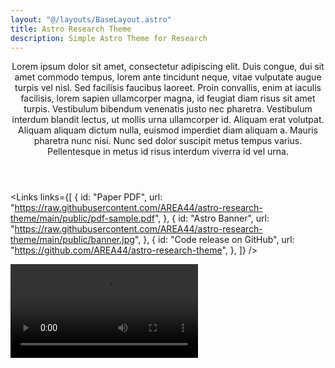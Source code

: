 ```yaml
---
layout: "@/layouts/BaseLayout.astro"
title: Astro Research Theme
description: Simple Astro Theme for Research
---
```


<Header
  title={frontmatter.title}
  authors={[
    {
      id: "1",
      name: "Adam Allen",
    },
    {
      id: "1",
      name: "Peter fadler",
    },
  ]}
  affiliations={[
    {
      id: "1",
      name: "AREA44",
    },
  ]}
>
  Lorem ipsum dolor sit amet, consectetur adipiscing elit. Duis congue, dui
  sit amet commodo tempus, lorem ante tincidunt neque, vitae vulputate augue
  turpis vel nisl. Sed facilisis faucibus laoreet. Proin convallis, enim at
  iaculis facilisis, lorem sapien ullamcorper magna, id feugiat diam risus
  sit amet turpis. Vestibulum bibendum venenatis justo nec pharetra.
  Vestibulum interdum blandit lectus, ut mollis urna ullamcorper id. Aliquam
  erat volutpat. Aliquam aliquam dictum nulla, euismod imperdiet diam
  aliquam a. Mauris pharetra nunc nisi. Nunc sed dolor suscipit metus tempus
  varius. Pellentesque in metus id risus interdum viverra id vel urna.
</Header>

<Links 
  links={[
    {
      id: "Paper PDF",
      url: "https://raw.githubusercontent.com/AREA44/astro-research-theme/main/public/pdf-sample.pdf",
    },
    {
      id: "Astro Banner",
      url: "https://raw.githubusercontent.com/AREA44/astro-research-theme/main/public/banner.jpg",
    },
    {
      id: "Code release on GitHub",
      url: "https://github.com/AREA44/astro-research-theme",
    },
  ]}
/>

<Video
  src="Jellyfish-110877.mp4#t=0.001"
  name="Jellyfish"
  description="From Pixabay"
/>